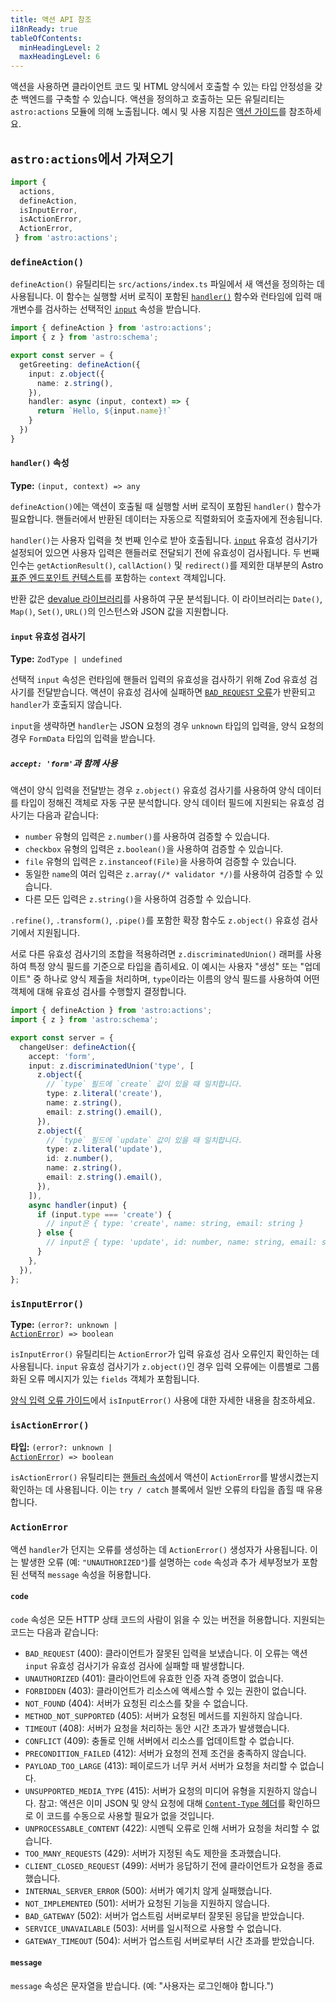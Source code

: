 ```yaml
---
title: 액션 API 참조
i18nReady: true
tableOfContents:
  minHeadingLevel: 2
  maxHeadingLevel: 6
---
```


<p>
<Since v="4.15.0" />
</p>

액션을 사용하면 클라이언트 코드 및 HTML 양식에서 호출할 수 있는 타입 안정성을 갖춘 백엔드를 구축할 수 있습니다. 액션을 정의하고 호출하는 모든 유틸리티는 `astro:actions` 모듈에 의해 노출됩니다. 예시 및 사용 지침은 [액션 가이드](/ko/guides/actions/)를 참조하세요.

## `astro:actions`에서 가져오기

```js
import {
  actions,
  defineAction,
  isInputError,
  isActionError,
  ActionError,
 } from 'astro:actions';
```

### `defineAction()`

<p>
<Since v="4.15.0" />
</p>

`defineAction()` 유틸리티는 `src/actions/index.ts` 파일에서 새 액션을 정의하는 데 사용됩니다. 이 함수는 실행할 서버 로직이 포함된 [`handler()`](#handler-속성) 함수와 런타임에 입력 매개변수를 검사하는 선택적인 [`input`](#input-유효성-검사기) 속성을 받습니다.

```ts title="src/actions/index.ts"
import { defineAction } from 'astro:actions';
import { z } from 'astro:schema';

export const server = {
  getGreeting: defineAction({
    input: z.object({
      name: z.string(),
    }),
    handler: async (input, context) => {
      return `Hello, ${input.name}!`
    }
  })
}
```

#### `handler()` 속성

<p>

**Type:** `(input, context) => any`
</p>

`defineAction()`에는 액션이 호출될 때 실행할 서버 로직이 포함된 `handler()` 함수가 필요합니다. 핸들러에서 반환된 데이터는 자동으로 직렬화되어 호출자에게 전송됩니다.

`handler()`는 사용자 입력을 첫 번째 인수로 받아 호출됩니다. [`input`](#input-유효성-검사기) 유효성 검사기가 설정되어 있으면 사용자 입력은 핸들러로 전달되기 전에 유효성이 검사됩니다. 두 번째 인수는 `getActionResult()`, `callAction()` 및 `redirect()`를 제외한 대부분의 Astro [표준 엔드포인트 컨텍스트](/ko/reference/api-reference/#엔드포인트-context)를 포함하는 `context` 객체입니다.

반환 값은 [devalue 라이브러리](https://github.com/Rich-Harris/devalue)를 사용하여 구문 분석됩니다. 이 라이브러리는 `Date()`, `Map()`, `Set()`, `URL()`의 인스턴스와 JSON 값을 지원합니다.

#### `input` 유효성 검사기

<p>

**Type:** `ZodType | undefined`
</p>

선택적 `input` 속성은 런타임에 핸들러 입력의 유효성을 검사하기 위해 Zod 유효성 검사기를 전달받습니다. 액션이 유효성 검사에 실패하면 [`BAD_REQUEST` 오류](#actionerror)가 반환되고 `handler`가 호출되지 않습니다.

`input`을 생략하면 `handler`는 JSON 요청의 경우 `unknown` 타입의 입력을, 양식 요청의 경우 `FormData` 타입의 입력을 받습니다.

##### `accept: 'form'`과 함께 사용

액션이 양식 입력을 전달받는 경우 `z.object()` 유효성 검사기를 사용하여 양식 데이터를 타입이 정해진 객체로 자동 구문 분석합니다. 양식 데이터 필드에 지원되는 유효성 검사기는 다음과 같습니다:

- `number` 유형의 입력은 `z.number()`를 사용하여 검증할 수 있습니다.
- `checkbox` 유형의 입력은 `z.boolean()`을 사용하여 검증할 수 있습니다.
- `file` 유형의 입력은 `z.instanceof(File)`을 사용하여 검증할 수 있습니다.
- 동일한 `name`의 여러 입력은 `z.array(/* validator */)`를 사용하여 검증할 수 있습니다.
- 다른 모든 입력은 `z.string()`을 사용하여 검증할 수 있습니다.

`.refine()`, `.transform()`, `.pipe()`를 포함한 확장 함수도 `z.object()` 유효성 검사기에서 지원됩니다.

서로 다른 유효성 검사기의 조합을 적용하려면 `z.discriminatedUnion()` 래퍼를 사용하여 특정 양식 필드를 기준으로 타입을 좁히세요. 이 예시는 사용자 "생성" 또는 "업데이트" 중 하나로 양식 제출을 처리하며, `type`이라는 이름의 양식 필드를 사용하여 어떤 객체에 대해 유효성 검사를 수행할지 결정합니다.

```ts
import { defineAction } from 'astro:actions';
import { z } from 'astro:schema';

export const server = {
  changeUser: defineAction({
    accept: 'form',
    input: z.discriminatedUnion('type', [
      z.object({
        // `type` 필드에 `create` 값이 있을 때 일치합니다.
        type: z.literal('create'),
        name: z.string(),
        email: z.string().email(),
      }),
      z.object({
        // `type` 필드에 `update` 값이 있을 때 일치합니다.
        type: z.literal('update'),
        id: z.number(),
        name: z.string(),
        email: z.string().email(),
      }),
    ]),
    async handler(input) {
      if (input.type === 'create') {
        // input은 { type: 'create', name: string, email: string }
      } else {
        // input은 { type: 'update', id: number, name: string, email: string }
      }
    },
  }),
};
```

### `isInputError()`

<p>

**Type:** <code>(error?: unknown | <a href="#actionerror">ActionError</a>) => boolean</code><br/>
<Since v="4.15.0" />
</p>

`isInputError()` 유틸리티는 `ActionError`가 입력 유효성 검사 오류인지 확인하는 데 사용됩니다. `input` 유효성 검사기가 `z.object()`인 경우 입력 오류에는 이름별로 그룹화된 오류 메시지가 있는 `fields` 객체가 포함됩니다.

<ReadMore>[양식 입력 오류 가이드](/ko/guides/actions/#양식-입력-오류-표시)에서 `isInputError()` 사용에 대한 자세한 내용을 참조하세요.</ReadMore>

### `isActionError()`

<p>

**타입:** <code>(error?: unknown | <a href="#actionerror">ActionError</a>) => boolean</code><br/>
<Since v="4.15.0" />
</p>

`isActionError()` 유틸리티는 [핸들러 속성](/ko/reference/modules/astro-actions/#handler-속성)에서 액션이 `ActionError`를 발생시켰는지 확인하는 데 사용됩니다. 이는 `try / catch` 블록에서 일반 오류의 타입을 좁힐 때 유용합니다.


### `ActionError`

<p>
<Since v="4.15.0" />
</p>

액션 `handler`가 던지는 오류를 생성하는 데 `ActionError()` 생성자가 사용됩니다. 이는 발생한 오류 (예: `"UNAUTHORIZED"`)를 설명하는 `code` 속성과 추가 세부정보가 포함된 선택적 `message` 속성을 허용합니다.

#### `code`

<p>
<Since v="4.15.0" />
</p>

`code` 속성은 모든 HTTP 상태 코드의 사람이 읽을 수 있는 버전을 허용합니다. 지원되는 코드는 다음과 같습니다:

- `BAD_REQUEST` (400): 클라이언트가 잘못된 입력을 보냈습니다. 이 오류는 액션 `input` 유효성 검사기가 유효성 검사에 실패할 때 발생합니다.
- `UNAUTHORIZED` (401): 클라이언트에 유효한 인증 자격 증명이 없습니다.
- `FORBIDDEN` (403): 클라이언트가 리소스에 액세스할 수 있는 권한이 없습니다.
- `NOT_FOUND` (404): 서버가 요청된 리소스를 찾을 수 없습니다.
- `METHOD_NOT_SUPPORTED` (405): 서버가 요청된 메서드를 지원하지 않습니다.
- `TIMEOUT` (408):  서버가 요청을 처리하는 동안 시간 초과가 발생했습니다.
- `CONFLICT` (409): 충돌로 인해 서버에서 리소스를 업데이트할 수 없습니다.
- `PRECONDITION_FAILED` (412): 서버가 요청의 전제 조건을 충족하지 않습니다.
- `PAYLOAD_TOO_LARGE` (413): 페이로드가 너무 커서 서버가 요청을 처리할 수 없습니다.
- `UNSUPPORTED_MEDIA_TYPE` (415): 서버가 요청의 미디어 유형을 지원하지 않습니다. 참고: 액션은 이미 JSON 및 양식 요청에 대해 [`Content-Type` 헤더](https://developer.mozilla.org/ko/docs/Web/HTTP/Headers/Content-Type)를 확인하므로 이 코드를 수동으로 사용할 필요가 없을 것입니다.
- `UNPROCESSABLE_CONTENT` (422): 시멘틱 오류로 인해 서버가 요청을 처리할 수 없습니다.
- `TOO_MANY_REQUESTS` (429): 서버가 지정된 속도 제한을 초과했습니다.
- `CLIENT_CLOSED_REQUEST` (499): 서버가 응답하기 전에 클라이언트가 요청을 종료했습니다.
- `INTERNAL_SERVER_ERROR` (500): 서버가 예기치 않게 실패했습니다.
- `NOT_IMPLEMENTED` (501): 서버가 요청된 기능을 지원하지 않습니다.
- `BAD_GATEWAY` (502): 서버가 업스트림 서버로부터 잘못된 응답을 받았습니다.
- `SERVICE_UNAVAILABLE` (503): 서버를 일시적으로 사용할 수 없습니다.
- `GATEWAY_TIMEOUT` (504): 서버가 업스트림 서버로부터 시간 초과를 받았습니다.

#### `message`

<p>
<Since v="4.15.0" />
</p>

`message` 속성은 문자열을 받습니다. (예: "사용자는 로그인해야 합니다.")
